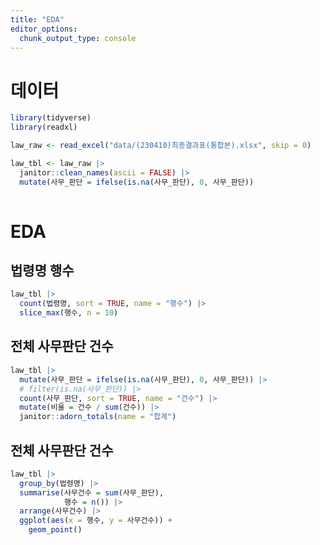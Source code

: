 ```yaml
---
title: "EDA"
editor_options: 
  chunk_output_type: console
---
```


# 데이터

```r
library(tidyverse)
library(readxl)

law_raw <- read_excel("data/(230410)최종결과표(통합본).xlsx", skip = 0)

law_tbl <- law_raw |>
  janitor::clean_names(ascii = FALSE) |> 
  mutate(사무_판단 = ifelse(is.na(사무_판단), 0, 사무_판단)) 
  
```

# EDA

## 법령명 행수

```r
law_tbl |> 
  count(법령명, sort = TRUE, name = "행수") |> 
  slice_max(행수, n = 10)
```

## 전체 사무판단 건수

```r
law_tbl |> 
  mutate(사무_판단 = ifelse(is.na(사무_판단), 0, 사무_판단)) |>
  # filter(is.na(사무_판단)) |> 
  count(사무_판단, sort = TRUE, name = "건수") |> 
  mutate(비율 = 건수 / sum(건수)) |> 
  janitor::adorn_totals(name = "합계")
```


## 전체 사무판단 건수

```r
law_tbl |> 
  group_by(법령명) |> 
  summarise(사무건수 = sum(사무_판단),
            행수 = n()) |> 
  arrange(사무건수) |> 
  ggplot(aes(x = 행수, y = 사무건수)) +
    geom_point()
```

